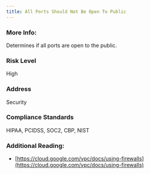 ```yaml
---
title: All Ports Should Not Be Open To Public
---
```


### More Info:

Determines if all ports are open to the public.

### Risk Level

High

### Address

Security

### Compliance Standards

HIPAA, PCIDSS, SOC2, CBP, NIST

### Additional Reading:

- [https://cloud.google.com/vpc/docs/using-firewalls](https://cloud.google.com/vpc/docs/using-firewalls)
